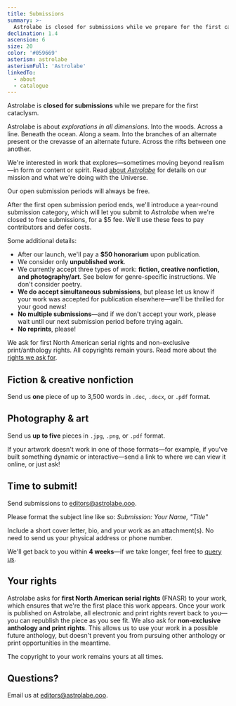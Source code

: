 ```yaml
---
title: Submissions
summary: >-
  Astrolabe is closed for submissions while we prepare for the first cataclysm.
declination: 1.4
ascension: 6
size: 20
color: '#059669'
asterism: astrolabe
asterismFull: 'Astrolabe'
linkedTo:
  - about
  - catalogue
---
```


Astrolabe is **closed for submissions** while we prepare for the first cataclysm.

<Break />

Astrolabe is about *explorations in all dimensions*. Into the woods. Across a line. Beneath the ocean. Along a seam.
Into the branches of an alternate present or the crevasse of an alternate future. Across the rifts between one another. 

We're interested in work that explores&mdash;sometimes moving beyond realism&mdash;in form or content or spirit. Read
[about *Astrolabe*](/about) for details on our mission and what we're doing with the Universe.

<Break />

Our open submission periods will always be free. 

After the first open submission period ends, we'll introduce a year-round submission category, which will let you submit
to *Astrolabe* when we're closed to free submissions, for a $5 fee. We'll use these fees to pay contributors and defer
costs.

Some additional details:

- After our launch, we'll pay a **$50 honorarium** upon publication.
- We consider only **unpublished work**.
- We currently accept three types of work: **fiction, creative nonfiction, and photography/art**. See below for
  genre-specific instructions. We don't consider poetry.
- **We do accept simultaneous submissions**, but please let us know if your work was accepted for publication
  elsewhere—we'll be thrilled for your good news!
- **No multiple submissions**—and if we don't accept your work, please wait until our next submission period before
  trying again.
- **No reprints**, please!

We ask for first North American serial rights and non-exclusive print/anthology rights. All copyrights remain yours.
Read more about the [rights we ask for](#your-rights).

## Fiction & creative nonfiction

Send us **one** piece of up to 3,500 words in `.doc`, `.docx`, or `.pdf` format.

## Photography &amp; art

Send us **up to five** pieces in `.jpg`, `.png`, or `.pdf` format. 

If your artwork doesn't work in one of those formats—for example, if you've built something dynamic or interactive—send
a link to where we can view it online, or just ask!

## Time to submit!

Send submissions to [editors@astrolabe.ooo](mailto:editors@astrolabe.ooo).

Please format the subject line like so: *Submission: Your Name, "Title"*

Include a short cover letter, bio, and your work as an attachment(s). No need to send us your physical address or phone
number.

We'll get back to you within **4 weeks**—if we take longer, feel free to [query us](mailto:editors@astrolabe.ooo).

## Your rights

Astrolabe asks for **first North American serial rights** (FNASR) to your work, which ensures that we're the first place
this work appears. Once your work is published on Astrolabe, all electronic and print rights revert back to you—you can
republish the piece as you see fit. We also ask for **non-exclusive anthology and print rights**. This allows us to use
your work in a possible future anthology, but doesn't prevent you from pursuing other anthology or print opportunities
in the meantime.

The copyright to your work remains yours at all times.

## Questions?

Email us at [editors@astrolabe.ooo](mailto:editors@astrolabe.ooo).

